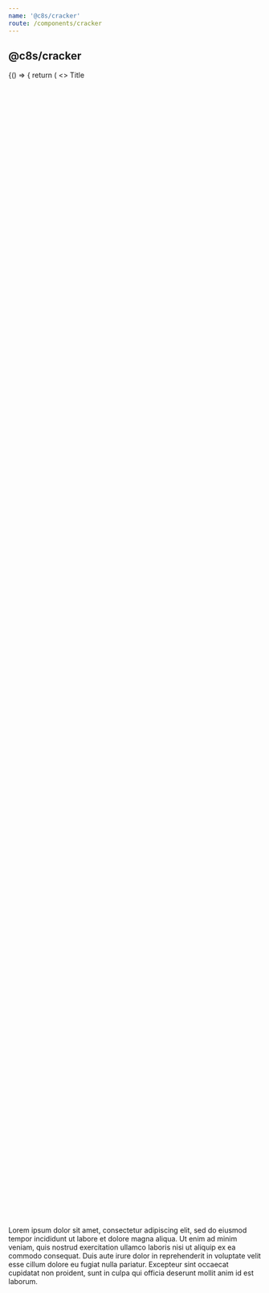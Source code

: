 ```yaml
---
name: '@c8s/cracker'
route: /components/cracker
---
```



## @c8s/cracker

<Playground>
  {() => {
    return (
      <>
        <Cracker
          query="[data-tag='img']"
          dangerouslySetInnerHTML={{
            __html: `
  <h1>Title</h1>
  <div style="margin-bottom:20em; min-height: 50vh" data-tag="img" data-src="https://picsum.photos/500/650?image=0"></div>
  <p>Lorem ipsum dolor sit amet, consectetur adipiscing elit, sed do eiusmod tempor incididunt ut labore et dolore magna aliqua. Ut enim ad minim veniam, quis nostrud exercitation ullamco laboris nisi ut aliquip ex ea commodo consequat. Duis aute irure dolor in reprehenderit in voluptate velit esse cillum dolore eu fugiat nulla pariatur. Excepteur sint occaecat cupidatat non proident, sunt in culpa qui officia deserunt mollit anim id est laborum.</p>
  <div style="margin-bottom:20em; min-height: 50vh" data-tag="img" data-src="https://picsum.photos/500/650?image=1"></div>
  <p>Lorem ipsum dolor sit amet, consectetur adipiscing elit, sed do eiusmod tempor incididunt ut labore et dolore magna aliqua. Ut enim ad minim veniam, quis nostrud exercitation ullamco laboris nisi ut aliquip ex ea commodo consequat. Duis aute irure dolor in reprehenderit in voluptate velit esse cillum dolore eu fugiat nulla pariatur. Excepteur sint occaecat cupidatat non proident, sunt in culpa qui officia deserunt mollit anim id est laborum.</p>
  <div style="margin-bottom:20em; min-height: 50vh" data-tag="img" data-src="https://picsum.photos/500/650?image=2"></div>
  <p>Lorem ipsum dolor sit amet, consectetur adipiscing elit, sed do eiusmod tempor incididunt ut labore et dolore magna aliqua. Ut enim ad minim veniam, quis nostrud exercitation ullamco laboris nisi ut aliquip ex ea commodo consequat. Duis aute irure dolor in reprehenderit in voluptate velit esse cillum dolore eu fugiat nulla pariatur. Excepteur sint occaecat cupidatat non proident, sunt in culpa qui officia deserunt mollit anim id est laborum.</p>
  <p><div style="margin-bottom:20em; min-height: 50vh" data-tag="img" data-src="https://picsum.photos/500/650?image=3"></div></p>
  <p>Lorem ipsum dolor sit amet, consectetur adipiscing elit, sed do eiusmod tempor incididunt ut labore et dolore magna aliqua. Ut enim ad minim veniam, quis nostrud exercitation ullamco laboris nisi ut aliquip ex ea commodo consequat. Duis aute irure dolor in reprehenderit in voluptate velit esse cillum dolore eu fugiat nulla pariatur. Excepteur sint occaecat cupidatat non proident, sunt in culpa qui officia deserunt mollit anim id est laborum.</p>
  <div style="margin-bottom:20em; min-height: 50vh" data-tag="img" data-src="https://picsum.photos/500/650?image=4"></div>
        `
          }}
        />
      </>
    );
  }}
</Playground>
